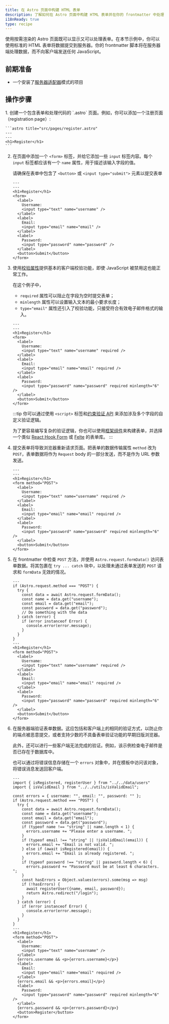 ```yaml
---
title: 在 Astro 页面中构建 HTML 表单
description: 了解如何在 Astro 页面中构建 HTML 表单并在你的 frontmatter 中处理提交请求。
i18nReady: true
type: recipe
---
```


使用按需渲染的 Astro 页面既可以显示又可以处理表单。在本节示例中，你可以使用标准的 HTML 表单将数据提交到服务器。你的 frontmatter 脚本将在服务器端处理数据，而不向客户端发送任何 JavaScript。

## 前期准备

- 一个安装了[服务器适配器](/zh-cn/guides/on-demand-rendering/#服务器适配器)模式的项目

## 操作步骤

<Steps>
1. 创建一个包含表单和处理代码的 `.astro` 页面。例如，你可以添加一个注册页面（registration page）:


    ```astro title="src/pages/register.astro"
    ---
    ---
    <h1>Register</h1>
    ```

2. 在页面中添加一个 `<form>` 标签，并给它添加一些 `input` 标签内容。每个 `input` 标签都应该有一个 `name` 属性，用于描述该输入字段的值。

    请确保在表单中包含了 `<button>` 或 `<input type="submit">` 元素以提交表单

    ```astro title="src/pages/register.astro"
    ---
    ---
    <h1>Register</h1>
    <form>
      <label>
        Username:
        <input type="text" name="username" />
      </label>
      <label>
        Email:
        <input type="email" name="email" />
      </label>
      <label>
        Password:
        <input type="password" name="password" />
      </label>
      <button>Submit</button>
    </form>
    ```

3. 使用[校验属性](https://developer.mozilla.org/zh-CN/docs/Learn/Forms/Form_validation#使用内置表单数据校验)提供基本的客户端校验功能，即使 JavaScript 被禁用这也能正常工作。

    在这个例子中，
    -	`required` 属性可以阻止在字段为空时提交表单；
    -	`minlength` 属性可以设置输入文本的最小要求长度；
    -	`type="email"` 属性还引入了校验功能，只接受符合有效电子邮件格式的输入。

    ```astro title="src/pages/register.astro"
    ---
    ---
    <h1>Register</h1>
    <form>
      <label>
        Username:
        <input type="text" name="username" required />
      </label>
      <label>
        Email:
        <input type="email" name="email" required />
      </label>
      <label>
        Password:
        <input type="password" name="password" required minlength="6" />
      </label>
      <button>Submit</button>
    </form>
    ```
    
    :::tip
    你可以通过使用 `<script>` 标签和[约束验证 API](https://developer.mozilla.org/zh-CN/docs/Web/HTML/Constraint_validation#使用约束验证_api_进行复杂的约束) 来添加涉及多个字段的自定义验证逻辑。

    为了更容易编写复杂的验证逻辑，你也可以使用[框架组件](/zh-cn/guides/framework-components/)来构建表单，并选择一个类似 [React Hook Form](https://react-hook-form.com/) 或 [Felte](https://felte.dev/) 的表单库。
    :::

4. 提交表单将导致浏览器重新请求页面。把表单的数据传输属性 `method` 改为 `POST`，表单数据将作为 `Request` body 的一部分发送，而不是作为 URL 参数发送。

    ```astro title="src/pages/register.astro" 'method="POST"'
    ---
    ---
    <h1>Register</h1>
    <form method="POST">
      <label>
        Username:
        <input type="text" name="username" required />
      </label>
      <label>
        Email:
        <input type="email" name="email" required />
      </label>
      <label>
        Password:
        <input type="password" name="password" required minlength="6" />
      </label>
      <button>Submit</button>
    </form>
    ```

5. 在 frontmatter 中检查 `POST` 方法，并使用 `Astro.request.formData()` 访问表单数据。将其包裹在 `try ... catch` 块中，以处理未通过表单发送的 `POST` 请求和 `formData` 无效的情况。

    ```astro title="src/pages/register.astro" ins={2-14} "Astro.request.formData()"
    ---
    if (Astro.request.method === "POST") {
      try {
        const data = await Astro.request.formData();
        const name = data.get("username");
        const email = data.get("email");
        const password = data.get("password");
        // Do something with the data
      } catch (error) {
        if (error instanceof Error) {
          console.error(error.message);
        }
      }
    }
    ---
    <h1>Register</h1>
    <form method="POST">
      <label>
        Username:
        <input type="text" name="username" required />
      </label>
      <label>
        Email:
        <input type="email" name="email" required />
      </label>
      <label>
        Password:
        <input type="password" name="password" required minlength="6" />
      </label>
      <button>Submit</button>
    </form>
    ```

6. 在服务器端验证表单数据。这应包括和客户端上的相同的验证方式，以防止你的端点被恶意提交，或者支持少数的不具备表单验证功能的早期旧版浏览器。

    此外，还可以进行一些客户端无法完成的验证。例如，该示例检查电子邮件是否已存在于数据库中。
    
    也可以通过将错误信息存储在一个 `errors` 对象中，并在模板中访问该对象，将错误消息发送回客户端。

    ```astro title="src/pages/register.astro" ins={5, 12-22, 41, 46, 51}
    ---
    import { isRegistered, registerUser } from "../../data/users"
    import { isValidEmail } from "../../utils/isValidEmail";

    const errors = { username: "", email: "", password: "" };
    if (Astro.request.method === "POST") {
      try {
        const data = await Astro.request.formData();
        const name = data.get("username");
        const email = data.get("email");
        const password = data.get("password");
        if (typeof name !== "string" || name.length < 1) {
          errors.username += "Please enter a username. ";
        }
        if (typeof email !== "string" || !isValidEmail(email)) {
          errors.email += "Email is not valid. ";
        } else if (await isRegistered(email)) {
          errors.email += "Email is already registered. ";
        }
        if (typeof password !== "string" || password.length < 6) {
          errors.password += "Password must be at least 6 characters. ";
        }
        const hasErrors = Object.values(errors).some(msg => msg)
        if (!hasErrors) {
          await registerUser({name, email, password});
          return Astro.redirect("/login");
        }
      } catch (error) {
        if (error instanceof Error) {
          console.error(error.message);
        }
      }
    }
    ---
    <h1>Register</h1>
    <form method="POST">
      <label>
        Username:
        <input type="text" name="username" />
      </label>
      {errors.username && <p>{errors.username}</p>}
      <label>
        Email:
        <input type="email" name="email" required />
      </label>
      {errors.email && <p>{errors.email}</p>}
      <label>
        Password:
        <input type="password" name="password" required minlength="6" />
      </label>
      {errors.password && <p>{errors.password}</p>}
      <button>Register</button>
    </form>

    ```
</Steps>
